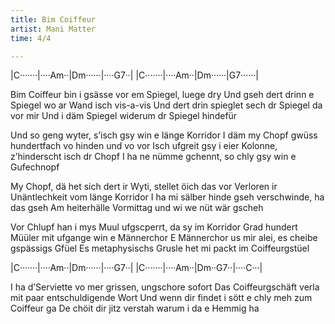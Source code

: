 ```yaml
---
title: Bim Coiffeur
artist: Mani Matter
time: 4/4

---
```



:::{.song-grid}
|C·······|····Am··|Dm······|····G7··|
|C·······|····Am··|Dm······|G7······|
:::

Bim Coiffeur bin i gsässe vor em Spiegel, luege dry
Und gseh dert drinn e Spiegel wo ar Wand isch vis-a-vis
Und dert drin spieglet sech dr Spiegel da vor mir
Und i däm Spiegel widerum dr Spiegel hindefür

Und so geng wyter, s'isch gsy win e länge Korridor
I däm my Chopf gwüss hundertfach vo hinden und vo vor
Isch ufgreit gsy i eier Kolonne, z'hinderscht isch dr Chopf
I ha ne nümme gchennt, so chly gsy win e Gufechnopf

My Chopf, dä het sich dert ir Wyti, stellet öich das vor
Verloren ir Unäntlechkeit vom länge Korridor
I ha mi sälber hinde gseh verschwinde, ha das gseh
Am heiterhälle Vormittag und wi we nüt wär gscheh

Vor Chlupf han i mys Muul ufgscperrt, da sy im Korridor
Grad hundert Müüler mit ufgange win e Männerchor
E Männerchor us mir alei, es cheibe gspässigs Gfüel
Es metaphysischs Grusle het mi packt im Coiffeurgstüel

<!-- Abschluss -->
:::{.song-grid}
|C·······|····Am··|Dm······|····G7··|
|C·······|····Am··|Dm··G7··|····C···| 
:::

I ha d'Serviette vo mer grissen, ungschore sofort
Das Coiffeurgschäft verla mit paar entschuldigende Wort
Und wenn dir findet i sött e chly meh zum Coiffeur ga
De chöit dir jitz verstah warum i da e Hemmig ha



